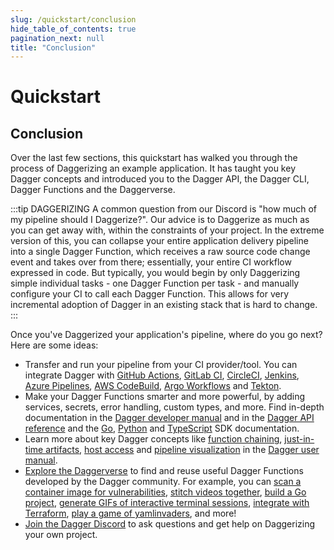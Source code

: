 ```yaml
---
slug: /quickstart/conclusion
hide_table_of_contents: true
pagination_next: null
title: "Conclusion"
---
```


# Quickstart

## Conclusion

Over the last few sections, this quickstart has walked you through the process of Daggerizing an example application. It has taught you key Dagger concepts and introduced you to the Dagger API, the Dagger CLI, Dagger Functions and the Daggerverse.

:::tip DAGGERIZING
A common question from our Discord is "how much of my pipeline should I Daggerize?". Our advice is to Daggerize as much as you can get away with, within the constraints of your project. In the extreme version of this, you can collapse your entire application delivery pipeline into a single Dagger Function, which receives a raw source code change event and takes over from there; essentially, your entire CI workflow expressed in code. But typically, you would begin by only Daggerizing simple individual tasks - one Dagger Function per task - and manually configure your CI to call each Dagger Function. This allows for very incremental adoption of Dagger in an existing stack that is hard to change.
:::

Once you've Daggerized your application's pipeline, where do you go next? Here are some ideas:

- Transfer and run your pipeline from your CI provider/tool. You can integrate Dagger with [GitHub Actions](../integrations/github-actions.mdx), [GitLab CI](../integrations/gitlab.mdx), [CircleCI](../integrations/circleci.mdx), [Jenkins](../integrations/jenkins.mdx), [Azure Pipelines](../integrations/azure-pipelines.mdx), [AWS CodeBuild](../integrations/aws-codebuild.mdx), [Argo Workflows](../integrations/argo-workflows.mdx) and [Tekton](../integrations/tekton.mdx).
- Make your Dagger Functions smarter and more powerful, by adding services, secrets, error handling, custom types, and more. Find in-depth documentation in the [Dagger developer manual](../manuals/developer/index.mdx) and in the [Dagger API reference](https://docs.dagger.io/api/reference) and the [Go](https://pkg.go.dev/dagger.io/dagger), [Python](https://dagger-io.readthedocs.org/) and [TypeScript](../reference/typescript/modules.md) SDK documentation.
- Learn more about key Dagger concepts like [function chaining](../manuals/user/functions/539201-chaining.mdx), [just-in-time artifacts](../manuals/user/artifacts/723090-artifacts.mdx), [host access](../manuals/user/host/539261-host.mdx) and [pipeline visualization](../manuals/user/visualization/701082-visualization.mdx) in the [Dagger user manual](../manuals/user/index.mdx).
- [Explore the Daggerverse](https://daggerverse.dev) to find and reuse useful Dagger Functions developed by the Dagger community. For example, you can [scan a container image for vulnerabilities](https://daggerverse.dev/mod/github.com/jpadams/daggerverse/trivy), [stitch videos together](https://daggerverse.dev/mod/github.com/marcosnils/daggerverse/videostitch), [build a Go project](https://daggerverse.dev/mod/github.com/kpenfound/dagger-modules/golang), [generate GIFs of interactive terminal sessions](https://daggerverse.dev/mod/github.com/shykes/daggerverse/termcast), [integrate with Terraform](https://daggerverse.dev/mod/github.com/Excoriate/daggerverse/terraform), [play a game of yamlinvaders](https://daggerverse.dev/mod/github.com/sipsma/daggerverse/yamlinvaders), and more!
- [Join the Dagger Discord](https://discord.gg/dagger-io) to ask questions and get help on Daggerizing your own project.
